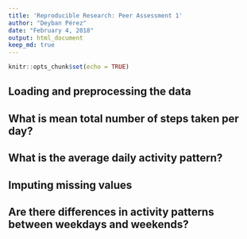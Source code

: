 ```yaml
---
title: 'Reproducible Research: Peer Assessment 1'
author: "Deyban Pérez"
date: "February 4, 2018"
output: html_document
keep_md: true
---
```


```r
knitr::opts_chunk$set(echo = TRUE)
```

## Loading and preprocessing the data



## What is mean total number of steps taken per day?



## What is the average daily activity pattern?



## Imputing missing values



## Are there differences in activity patterns between weekdays and weekends?

